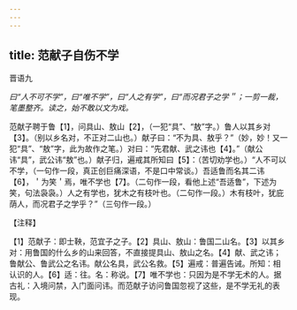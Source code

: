 ```yaml
---
---
---
```

title: 范献子自伤不学
---



晋语九

*曰“人不可不学”，曰“唯不学”，曰“人之有学”，曰“而况君子之学＂；一剪一裁，笔墨整齐。读之，始不敢以文为戏。*

范献子聘于鲁【1】，问具山、敖山【2】，（一犯“具”、“敖”字。）鲁人以其乡对【3】。（别以乡名对，不正对二山也。）献子曰：“不为具、敖乎？”（妙，妙！又一犯“具”、“敖”字，此为故作之笔。）对曰：“先君献、武之讳也【4】。”（献公讳“具”，武公讳“敖”也。）献子归，遍戒其所知曰【5】：（苦切劝学也。）“人不可以不学，（一句作一段，真正创巨痛深语，不是口中常谈。）吾适鲁而名其二讳【6】，＇为笑＇焉，唯不学也【7】。（二句作一段，看他上述“吾适鲁”，下述为笑，句法袅袅。）人之有学也，犹木之有枝叶也。（二句作一段。）木有枝叶，犹庇荫人，而况君子之学乎？”（三句作一段。）

【注释】

【1】范献子：即士鞅，范宜子之子。【2】具山、敖山：鲁国二山名。【3】以其乡对：用鲁国的什么乡的山来回答，不直接提具山、敖山之名。【4】献、武之讳；鲁献公、鲁武公之名讳。献公名具，武公名救。【5】遍戒：普遍告诫。所知：相认识的人。【6】适：往。名：称说。【7】唯不学也：只因为是不学无术的人。据古礼：入境问禁，入门面问讳。而范献子访问鲁国忽视了这些，是不学无礼的表现。